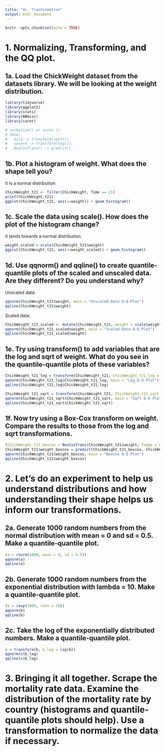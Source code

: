 ```yaml
---
title: "4c. Tranformation"
output: html_document
---
```


```r
knitr::opts_chunk$set(echo = TRUE)
```

# 1. Normalizing, Transforming, and the QQ plot.

## 1a. Load the ChickWeight dataset from the datasets library. We will be looking at the weight distribution.

```r
library(tidyverse)
library(ggplot2)
library(stats)
library(BBmisc)
library(caret)

# normalize() or scale ()
# Skew:
#   mild -> transform(sqrt()), 
#   severe -> transform(log()), 
#   BoxCoxTrans() -> predict()
```

## 1b. Plot a histogram of weight. What does the shape tell you?

It is a normal distribution.
```r
ChickWeight_t21 <- filter(ChickWeight, Time == 21)
print(ChickWeight_t21)
ggplot(ChickWeight_t21, aes(x=weight)) + geom_histogram()
```


## 1c. Scale the data using scale(). How does the plot of the histogram change?
It tends towards a normal distribution.
```r
weight_scaled = scale(ChickWeight_t21$weight)
ggplot(ChickWeight_t21, aes(x=weight_scaled)) + geom_histogram()
```

## 1d. Use qqnorm() and qqline() to create quantile-quantile plots of the scaled and unscaled data. Are they different? Do you understand why?

Unscaled data:
```r
qqnorm(ChickWeight_t21$weight, main = "Unscaled Data Q-Q Plot")
qqline(ChickWeight_t21$weight)
```

Scaled data:
```r
ChickWeight_t21_scaled <- mutate(ChickWeight_t21, weight = scale(weight))
qqnorm(ChickWeight_t21_scaled$weight, main = "Scaled Data Q-Q Plot")
qqline(ChickWeight_t21_scaled$weight)

```

## 1e. Try using transform() to add variables that are the log and sqrt of weight. What do you see in the quantile-quantile plots of these variables?
```r
ChickWeight_t21_log = transform(ChickWeight_t21, ChickWeight_t21_log = log(weight))
qqnorm(ChickWeight_t21_log$ChickWeight_t21_log, main = "Log Q-Q Plot")
qqline(ChickWeight_t21_log$ChickWeight_t21_log)
```

```r
ChickWeight_t21_sqrt = transform(ChickWeight_t21, ChickWeight_t21_sqrt = sqrt(weight))
qqnorm(ChickWeight_t21_sqrt$ChickWeight_t21_sqrt, main = "Sqrt Q-Q Plot")
qqline(ChickWeight_t21_sqrt$ChickWeight_t21_sqrt)
```

## 1f. Now try using a Box-Cox transform on weight. Compare the results to those from the log and sqrt transformations.
```r
(ChickWeight_t21_boxcox = BoxCoxTrans(ChickWeight_t21$weight, fudge = 0.05))
ChickWeight_t21$weight_boxcox = predict(ChickWeight_t21_boxcox, ChickWeight_t21$weight)
qqnorm(ChickWeight_t21$weight_boxcox, main = "Boxcox Q-Q Plot")
qqline(ChickWeight_t21$weight_boxcox)
```

# 2. Let’s do an experiment to help us understand distributions and how understanding their shape helps us inform our transformations.

## 2a. Generate 1000 random numbers from the normal distribution with mean = 0 and sd = 0.5. Make a quantile-quantile plot.

```r
(a = rnorm(1000, mean = 0, sd = 0.5))
qqnorm(a)
qqline(a)
```


## 2b. Generate 1000 random numbers from the exponential distribution with lambda = 10. Make a quantile-quantile plot.

```r
(b = rexp(1000, rate = 10))
qqnorm(b)
qqline(b)
```

## 2c. Take the log of the exponentially distributed numbers. Make a quantile-quantile plot.

```r
c = transform(b, b_log = log(b))
qqnorm(c$b_log)
qqline(c$b_log)
```

# 3. Bringing it all together. Scrape the mortality rate data. Examine the distribution of the mortality rate by country (histograms and quantile-quantile plots should help). Use a transformation to normalize the data if necessary.
